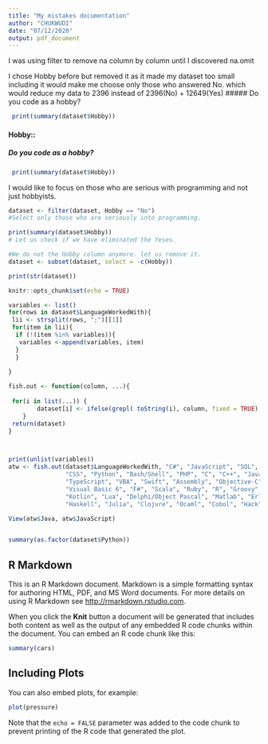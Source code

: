 ```yaml
---
title: "My mistakes documentation"
author: "CHUKWUDI"
date: "07/12/2020"
output: pdf_document
---
```

I was using filter to remove na column by column until I discovered na.omit

I chose Hobby before but removed it as it made my dataset too small including it would make me choose only those who answered No. which would reduce my data to 2396 instead of 2396(No) + 12649(Yes)
##### Do you code as a hobby?
```r
 print(summary(dataset$Hobby))
```


#### **Hobby:**:

##### Do you code as a hobby?
```r
 print(summary(dataset$Hobby))
```
I would like to focus on those who are serious with programming and not just hobbyists.

```r
dataset <- filter(dataset, Hobby == "No") 
#Select only those who are seriously into programming.

print(summary(dataset$Hobby))  
# Let us check if we have eliminated the Yeses.

#We do not the Hobby column anymore. let us remove it.
dataset <- subset(dataset, select = -c(Hobby))

print(str(dataset))
```

```r
knitr::opts_chunk$set(echo = TRUE)
```
```r

variables <- list()
for(rows in dataset$LanguageWorkedWith){
 lii <- strsplit(rows, ";")[[1]]
 for(item in lii){
  if (!(item %in% variables)){
   variables <-append(variables, item)
  }
  }
 
}

fish.out <- function(column, ...){
 
 for(i in list(...)) {
        dataset[i] <- ifelse(grepl( toString(i), column, fixed = TRUE), "Yes", "No")
    }
 return(dataset)
}



print(unlist(variables))
atw <- fish.out(dataset$LanguageWorkedWith, "C#", "JavaScript", "SQL", "HTML", 
                "CSS", "Python", "Bash/Shell", "PHP", "C", "C++", "Java", "VB.NET", 
                "TypeScript", "VBA", "Swift", "Assembly", "Objective-C", 
                "Visual Basic 6", "F#", "Scala", "Ruby", "R", "Groovy", "Rust",
                "Kotlin", "Lua", "Delphi/Object Pascal", "Matlab", "Erlang", 
                "Haskell", "Julia", "Clojure", "Ocaml", "Cobol", "Hack")

View(atw$Java, atw$JavaScript)


summary(as.factor(dataset$Python))
```






## R Markdown

This is an R Markdown document. Markdown is a simple formatting syntax for authoring HTML, PDF, and MS Word documents. For more details on using R Markdown see <http://rmarkdown.rstudio.com>.

When you click the **Knit** button a document will be generated that includes both content as well as the output of any embedded R code chunks within the document. You can embed an R code chunk like this:

```r
summary(cars)
```

## Including Plots

You can also embed plots, for example:

```r
plot(pressure)
```

Note that the `echo = FALSE` parameter was added to the code chunk to prevent printing of the R code that generated the plot.
